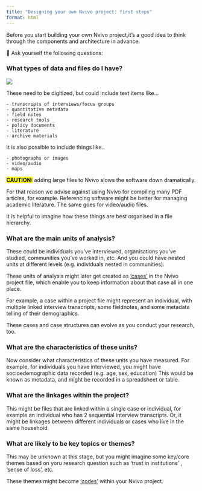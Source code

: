 ```yaml
---
title: "Designing your own Nvivo project: first steps"
format: html
---
```


Before you start building your own Nvivo project,it's a good idea to think through the components and architecture in advance.  

🤔 Ask yourself the following questions: 

### **What types of data and files do I have?**


![](Images/design 1.png)

These need to be digitized, but could include text items like...
  
    - transcripts of interviews/focus groups 
    - quantitative metadata
    - field notes 
    - research tools
    - policy documents
    - literature 
    - archive materials
    
   It is also possible to include things like.. 
   
    - photographs or images
    - video/audio 
    - maps 
    
**[CAUTION:]{.mark}** adding large files to Nvivo slows the software down dramatically. 

For that reason we advise against using Nvivo for compiling many PDF articles, for example.  Referencing software might be better for managing academic literature. The same goes for video/audio files. 
  
It is helpful to imagine how these things are best organised in a file hierarchy. 
  
### **What are the main units of analysis?** 
  
  These could be individuals you've interviewed, organisations you've studied, communities you've worked in, etc. And you could have nested units at different levels (e.g. individuals nested in communities). 
  
  These units of analysis might later get created as ['cases'](https://help-nv.qsrinternational.com/20/win/Content/cases/cases.html) in the Nvivo project file, which enable you to keep information about that case all in one place.  
  
  For example, a case within a project file might represent an individual, with multiple linked interview transcripts, some fieldnotes, and some metadata telling of their demographics. 
  
  These cases and case structures can evolve as you conduct your research, too. 
  
  
### **What are the characteristics of these units?**
  
  Now consider what characteristics of these units you have measured. For example, for individuals you have interviewed, you might have socioedemographic data recorded (e.g. age, sex, education)
  This would be known as metadata, and might be recorded in a spreadsheet or table. 
  
### **What are the linkages within the project?**

This might be files that are linked within a single case or individual, for example an individual who has 2 sequential interview transcripts. Or, it might be linkages between different individuals or cases who live in the same household. 

### **What are likely to be key topics or themes?**

This may be unknown at this stage, but you might imagine some key/core themes based on yoru research question such as 'trust in institutions' , 'sense of loss', etc. 

These themes might become ['codes'](https://help-nv.qsrinternational.com/12/win/v12.1.115-d3ea61/Content/nodes/codes.htm)  within your Nvivo project. 

